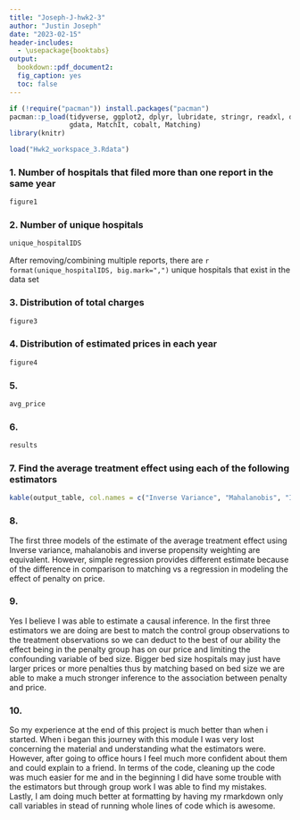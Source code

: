 ```yaml
---
title: "Joseph-J-hwk2-3"
author: "Justin Joseph"
date: "2023-02-15"
header-includes:
  - \usepackage{booktabs}
output:
  bookdown::pdf_document2: 
  fig_caption: yes
  toc: false
---
```

```r
if (!require("pacman")) install.packages("pacman")
pacman::p_load(tidyverse, ggplot2, dplyr, lubridate, stringr, readxl, data.table, 
               gdata, MatchIt, cobalt, Matching)
library(knitr)
```

```r
load("Hwk2_workspace_3.Rdata")
```

### 1. Number of hospitals that filed more than one report in the same year
```r
figure1
```
\newpage

### 2. Number of unique hospitals
```r
unique_hospitalIDS
```
After removing/combining multiple reports, there are `r format(unique_hospitalIDS, big.mark=",")` unique hospitals that exist in the data set
\newpage

### 3. Distribution of total charges
```r
figure3
```
\newpage

### 4. Distribution of estimated prices in each year
```r
figure4
```
\newpage

### 5.
```r
avg_price
```
\newpage

### 6. 
```r
results
```
\newpage

### 7. Find the average treatment effect using each of the following estimators
```r
kable(output_table, col.names = c("Inverse Variance", "Mahalanobis", "Inverse Propensity", "Simple Regression"))
```
\newpage

### 8. 
The first three models of the estimate of the average treatment effect using Inverse variance, mahalanobis and inverse propensity weighting are equivalent. However, simple regression provides different estimate because of the difference in comparison to matching vs a regression in modeling the effect of penalty on price. 


### 9.
Yes I believe I was able to estimate a causal inference. In the first three estimators we are doing are best to match the control group observations to the treatment observations so we can deduct to the best of our ability the effect being in the penalty group has on our price and limiting the confounding variable of bed size. Bigger bed size hospitals may just have larger prices or more penalties thus by matching based on bed size we are able to make a much stronger inference to the association between penalty and price. 

### 10.
So my experience at the end of this project is much better than when i started. When i began this journey with this module I was very lost concerning the material and understanding what the estimators were. However, after going to office hours I feel much more confident about them and could explain to a friend. In terms of the code, cleaning up the code was much easier for me and in the beginning I did have some trouble with the estimators but through group work I was able to find my mistakes. Lastly, I am doing much better at formatting by having my rmarkdown only call variables in stead of running whole lines of code which is awesome. 

